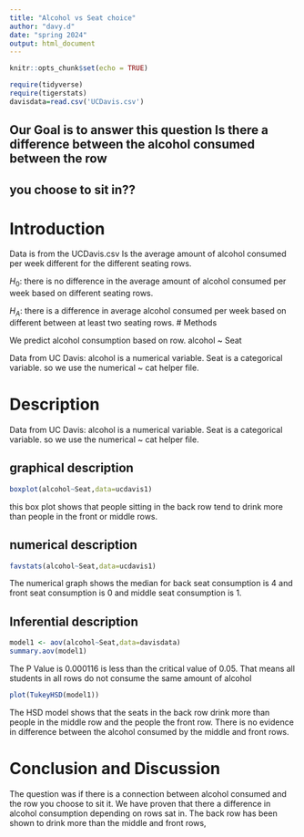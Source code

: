 ```yaml
---
title: "Alcohol vs Seat choice"
author: "davy.d"
date: "spring 2024"
output: html_document
---
```


```r
knitr::opts_chunk$set(echo = TRUE)
```

```r
require(tidyverse)
require(tigerstats)
davisdata=read.csv('UCDavis.csv')
```
## Our Goal is to answer this question Is there a difference between the alcohol consumed between the row
## you choose to sit in??

# Introduction

Data is from the UCDavis.csv
Is the average amount of alcohol consumed per week different for the different seating rows.

$H_0$: there is no difference in the average amount of alcohol consumed per week based on different seating rows.

$H_A$: there is a difference in average alcohol consumed per week based on different between at least two seating rows.
# Methods

We predict alcohol consumption based on row. 
alcohol ~ Seat

Data from UC Davis:
alcohol is a numerical variable. 
Seat is a categorical variable.
so we use the numerical ~ cat helper file.

# Description

Data from UC Davis:
alcohol is a numerical variable. 
Seat is a categorical variable.
so we use the numerical ~ cat helper file.

## graphical description

```r
boxplot(alcohol~Seat,data=ucdavis1)
```


this box plot shows that people sitting in the back row tend to drink more than people in the front or middle rows.


## numerical description
```r
favstats(alcohol~Seat,data=ucdavis1)
```

The numerical graph shows the median for back seat consumption is 4 and front seat consumption is 0 and middle seat consumption is 1.

## Inferential description

```r
model1 <- aov(alcohol~Seat,data=davisdata)
summary.aov(model1)
```

The P Value is 0.000116 is less than the critical value of 0.05. That means all students in all rows do not consume the same amount of alcohol 

```r
plot(TukeyHSD(model1))
```

The HSD model shows that the seats in the back row drink more than people in the middle row and the people the front row. There is no evidence in difference between the alcohol consumed by the middle and front rows.


# Conclusion and Discussion

The question was if there is a connection between alcohol consumed and the row you choose to sit it. We have proven that there a difference in alcohol consumption depending on rows sat in. The back row has been shown to drink more than the middle and front rows, 
